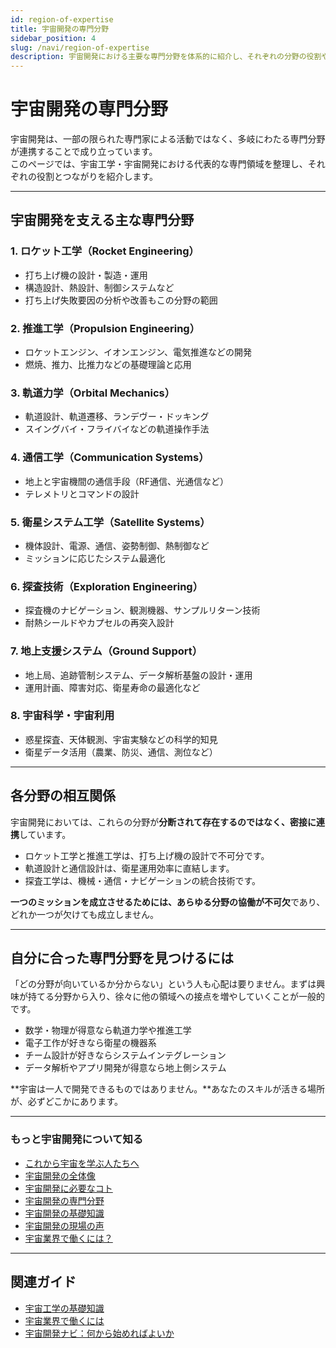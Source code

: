```yaml
---
id: region-of-expertise
title: 宇宙開発の専門分野
sidebar_position: 4
slug: /navi/region-of-expertise
description: 宇宙開発における主要な専門分野を体系的に紹介し、それぞれの分野の役割や相互関係を俯瞰的に理解することを目指します。
---
```



<Head>
  <script type="application/ld+json">
    {`{
      "@context": "https://schema.org",
      "@type": "DefinedTerm",
      "name": "宇宙開発の専門分野",
      "inDefinedTermSet": "https://space-dev-terms.pages.dev",
      "termCode": "region-of-expertise",
      "description": "宇宙開発における主要な専門分野を体系的に紹介し、それぞれの分野の役割や相互関係を俯瞰的に理解することを目指します。",
      "url": "https://space-dev-terms.pages.dev/docs/navi/region-of-expertise"
    }`}
  </script>
</Head>

# 宇宙開発の専門分野

宇宙開発は、一部の限られた専門家による活動ではなく、多岐にわたる専門分野が連携することで成り立っています。  
このページでは、宇宙工学・宇宙開発における代表的な専門領域を整理し、それぞれの役割とつながりを紹介します。

---

## 宇宙開発を支える主な専門分野

### 1. ロケット工学（Rocket Engineering）

- 打ち上げ機の設計・製造・運用
- 構造設計、熱設計、制御システムなど
- 打ち上げ失敗要因の分析や改善もこの分野の範囲

### 2. 推進工学（Propulsion Engineering）

- ロケットエンジン、イオンエンジン、電気推進などの開発
- 燃焼、推力、比推力などの基礎理論と応用

### 3. 軌道力学（Orbital Mechanics）

- 軌道設計、軌道遷移、ランデヴー・ドッキング
- スイングバイ・フライバイなどの軌道操作手法

### 4. 通信工学（Communication Systems）

- 地上と宇宙機間の通信手段（RF通信、光通信など）
- テレメトリとコマンドの設計

### 5. 衛星システム工学（Satellite Systems）

- 機体設計、電源、通信、姿勢制御、熱制御など
- ミッションに応じたシステム最適化

### 6. 探査技術（Exploration Engineering）

- 探査機のナビゲーション、観測機器、サンプルリターン技術
- 耐熱シールドやカプセルの再突入設計

### 7. 地上支援システム（Ground Support）

- 地上局、追跡管制システム、データ解析基盤の設計・運用
- 運用計画、障害対応、衛星寿命の最適化など

### 8. 宇宙科学・宇宙利用

- 惑星探査、天体観測、宇宙実験などの科学的知見
- 衛星データ活用（農業、防災、通信、測位など）

---

## 各分野の相互関係

宇宙開発においては、これらの分野が**分断されて存在するのではなく、密接に連携**しています。

- ロケット工学と推進工学は、打ち上げ機の設計で不可分です。
- 軌道設計と通信設計は、衛星運用効率に直結します。
- 探査工学は、機械・通信・ナビゲーションの統合技術です。

**一つのミッションを成立させるためには、あらゆる分野の協働が不可欠**であり、どれか一つが欠けても成立しません。

---

## 自分に合った専門分野を見つけるには

「どの分野が向いているか分からない」という人も心配は要りません。まずは興味が持てる分野から入り、徐々に他の領域への接点を増やしていくことが一般的です。

- 数学・物理が得意なら軌道力学や推進工学
- 電子工作が好きなら衛星の機器系
- チーム設計が好きならシステムインテグレーション
- データ解析やアプリ開発が得意なら地上側システム

**宇宙は一人で開発できるものではありません。**あなたのスキルが活きる場所が、必ずどこかにあります。

---

### もっと宇宙開発について知る
- [これから宇宙を学ぶ人たちへ](/docs/navi/intro-to-space-dev)
- [宇宙開発の全体像](/docs/navi/overview)
- [宇宙開発に必要なコト](/docs/navi/what-is-needed)
- [宇宙開発の専門分野](/docs/navi/region-of-expertise)
- [宇宙開発の基礎知識](/docs/navi/basic-knowledge)
- [宇宙開発の現場の声](/docs/navi/voice-of-frontline)
- [宇宙業界で働くには？](/docs/navi/how-to-work)

---

## 関連ガイド

- [宇宙工学の基礎知識](/docs/navi/basic-knowledge)
- [宇宙業界で働くには](/docs/navi/how-to-work)
- [宇宙開発ナビ：何から始めればよいか](/docs/navi/intro-to-space-dev)
